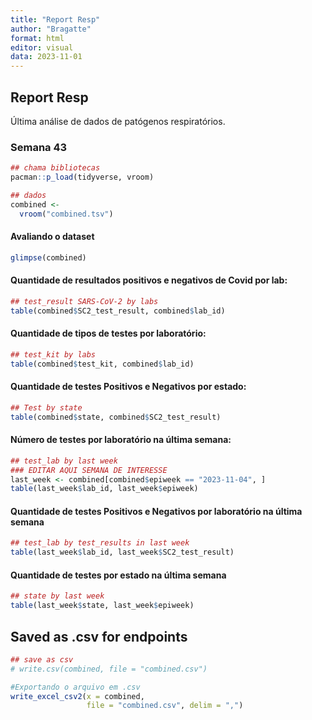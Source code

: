 ```yaml
---
title: "Report Resp"
author: "Bragatte"
format: html
editor: visual
data: 2023-11-01
---
```


## Report Resp

Última análise de dados de patógenos respiratórios.

### Semana 43

```r
## chama bibliotecas
pacman::p_load(tidyverse, vroom)

## dados
combined <-
  vroom("combined.tsv")
```

#### Avaliando o dataset

```r
glimpse(combined)
```

#### Quantidade de resultados positivos e negativos de Covid por lab:

```r
## test_result SARS-CoV-2 by labs
table(combined$SC2_test_result, combined$lab_id)
```

#### Quantidade de tipos de testes por laboratório:

```r
## test_kit by labs
table(combined$test_kit, combined$lab_id)
```

#### Quantidade de testes Positivos e Negativos por estado:

```r
## Test by state
table(combined$state, combined$SC2_test_result)
```

#### Número de testes por laboratório na última semana:

```r
## test_lab by last week
### EDITAR AQUI SEMANA DE INTERESSE
last_week <- combined[combined$epiweek == "2023-11-04", ] 
table(last_week$lab_id, last_week$epiweek)
```

#### Quantidade de testes Positivos e Negativos por laboratório na última semana

```r
## test_lab by test_results in last week 
table(last_week$lab_id, last_week$SC2_test_result)
```

#### Quantidade de testes por estado na última semana

```r
## state by last week
table(last_week$state, last_week$epiweek)
```

## Saved as .csv for endpoints

```r
## save as csv
# write.csv(combined, file = "combined.csv")

#Exportando o arquivo em .csv
write_excel_csv2(x = combined,
                 file = "combined.csv", delim = ",")
```
